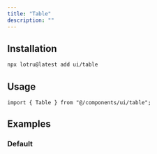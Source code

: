 ```yaml
---
title: "Table"
description: ""
---
```


<ComponentPreview id="examples/table-01" />

## Installation

```bash
npx lotru@latest add ui/table
```

## Usage

```tsx
import { Table } from "@/components/ui/table";
```

## Examples

### Default

<ComponentPreview id="examples/table-01" />
